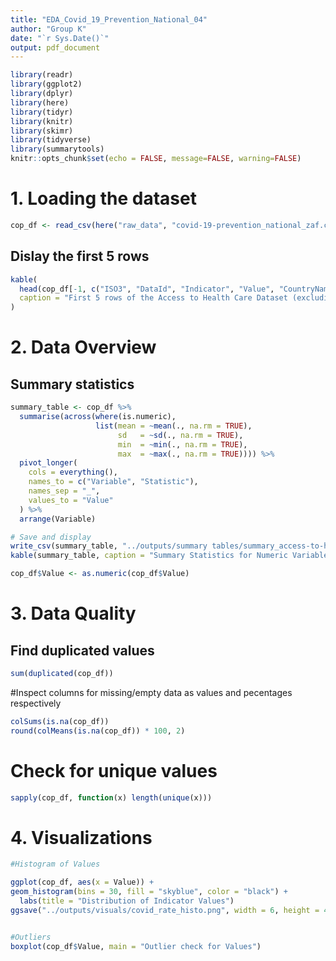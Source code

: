 ```yaml
---
title: "EDA_Covid_19_Prevention_National_04"
author: "Group K"
date: "`r Sys.Date()`"
output: pdf_document
---
```

```r
library(readr)
library(ggplot2)
library(dplyr)
library(here)
library(tidyr)
library(knitr)
library(skimr)
library(tidyverse)
library(summarytools)
knitr::opts_chunk$set(echo = FALSE, message=FALSE, warning=FALSE)

```
# 1. Loading the dataset 
```r
cop_df <- read_csv(here("raw_data", "covid-19-prevention_national_zaf.csv"))
```
## Dislay the first 5 rows
```r
kable(
  head(cop_df[-1, c("ISO3", "DataId", "Indicator", "Value", "CountryName", "SurveyYear")], 5),
  caption = "First 5 rows of the Access to Health Care Dataset (excluding first row)"
)

```

# 2. Data Overview

## Summary statistics
```r
summary_table <- cop_df %>%
  summarise(across(where(is.numeric),
                   list(mean = ~mean(., na.rm = TRUE),
                        sd   = ~sd(., na.rm = TRUE),
                        min  = ~min(., na.rm = TRUE),
                        max  = ~max(., na.rm = TRUE)))) %>%
  pivot_longer(
    cols = everything(),
    names_to = c("Variable", "Statistic"),
    names_sep = "_",
    values_to = "Value"
  ) %>%
  arrange(Variable)

# Save and display
write_csv(summary_table, "../outputs/summary tables/summary_access-to-healthcare.csv")
kable(summary_table, caption = "Summary Statistics for Numeric Variables in the Dataset")

```

```r
cop_df$Value <- as.numeric(cop_df$Value)
```
# 3. Data Quality 
## Find duplicated values 
```r
sum(duplicated(cop_df))
```
#Inspect columns for missing/empty data as values and pecentages respectively
```r
colSums(is.na(cop_df))
round(colMeans(is.na(cop_df)) * 100, 2)
```

# Check for unique values
```r
sapply(cop_df, function(x) length(unique(x)))

```
# 4. Visualizations

```r
#Histogram of Values

ggplot(cop_df, aes(x = Value)) +
geom_histogram(bins = 30, fill = "skyblue", color = "black") +
  labs(title = "Distribution of Indicator Values")
ggsave("../outputs/visuals/covid_rate_histo.png", width = 6, height = 4)


#Outliers
boxplot(cop_df$Value, main = "Outlier check for Values")
```